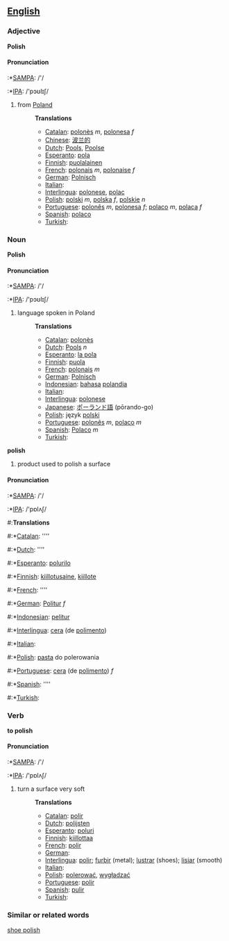 ==[[English]]==

=== Adjective ===

'''Polish'''

==== Pronunciation ====

:*[[w:SAMPA|SAMPA]]: /'/
:*[[w:IPA|IPA]]: /'pɔʊlɪʃ/

#from [[Poland]]
#:''' Translations '''
#:*[[Catalan]]: [[polonès]] ''m'', [[polonesa]] ''f''
#:*[[Chinese]]: [[波兰的]]
#:*[[Dutch]]: [[Pools]], [[Poolse]]
#:*[[Esperanto]]: [[pola]]
#:*[[Finnish]]: [[puolalainen]]
#:*[[French]]: [[polonais]] ''m'', [[polonaise]] ''f''
#:*[[German]]: [[Polnisch]]
#:*[[Italian]]: [[]]
#:*[[Interlingua]]: [[polonese]], [[polac]]
#:*[[Polish]]: [[polski]] ''m'', [[polska]] ''f'', [[polskie]] ''n''
#:*[[Portuguese]]: [[polonês]] ''m'', [[polonesa]] ''f''; [[polaco]] ''m'', [[polaca]] ''f''
#:*[[Spanish]]: [[polaco]]
#:*[[Turkish]]: [[]]

=== Noun ===

'''Polish'''

==== Pronunciation ====

:*[[w:SAMPA|SAMPA]]: /'/
:*[[w:IPA|IPA]]: /'pɔʊlɪʃ/

#language spoken in Poland
#:''' Translations '''
#:*[[Catalan]]: [[polonès]]
#:*[[Dutch]]: [[Pools]] ''n''
#:*[[Esperanto]]: [[la pola]]
#:*[[Finnish]]: [[puola]]
#:*[[French]]: [[polonais]] ''m''
#:*[[German]]: [[Polnisch]]
#:*[[Indonesian]]: [[bahasa]] [[polandia]]
#:*[[Italian]]: [[]]
#:*[[Interlingua]]: [[polonese]]
#:*[[Japanese]]: [[ポーランド語]] (pōrando-go)
#:*[[Polish]]: język [[polski]]
#:*[[Portuguese]]: [[polonês]] ''m'', [[polaco]] ''m''
#:*[[Spanish]]: [[Polaco]] ''m''
#:*[[Turkish]]: [[]]

'''polish'''

#product used to polish a surface

==== Pronunciation ====

:*[[w:SAMPA|SAMPA]]: /'/
:*[[w:IPA|IPA]]: /'pɒlʌʃ/

#:''' Translations '''
#:*[[Catalan]]: [[]] ''''
#:*[[Dutch]]: [[]] ''''
#:*[[Esperanto]]: [[polurilo]]
#:*[[Finnish]]: [[kiillotusaine]], [[kiillote]]
#:*[[French]]: [[]] ''''
#:*[[German]]: [[Politur]] ''f''
#:*[[Indonesian]]: [[pelitur]]
#:*[[Interlingua]]: [[cera]] (de [[polimento]])
#:*[[Italian]]: [[]]
#:*[[Polish]]: [[pasta]] do polerowania
#:*[[Portuguese]]: [[cera]] (de [[polimento]]) ''f''
#:*[[Spanish]]: [[]] ''''
#:*[[Turkish]]: [[]]

=== Verb ===

'''to polish'''

==== Pronunciation ====

:*[[w:SAMPA|SAMPA]]: /'/
:*[[w:IPA|IPA]]: /'pɒlʌʃ/

#turn a surface very soft
#:''' Translations '''
#:*[[Catalan]]: [[polir]]
#:*[[Dutch]]: [[polijsten]]
#:*[[Esperanto]]: [[poluri]]
#:*[[Finnish]]: [[kiillottaa]]
#:*[[French]]: [[polir]]
#:*[[German]]: [[]]
#:*[[Interlingua]]: [[polir]]; [[furbir]] (metal); [[lustrar]] (shoes); [[lisiar]] (smooth)
#:*[[Italian]]: [[]]
#:*[[Polish]]: [[polerować]], [[wygładzać]]
#:*[[Portuguese]]: [[polir]]
#:*[[Spanish]]: [[pulir]]
#:*[[Turkish]]: [[]]

===Similar or related words===

[[shoe polish]]